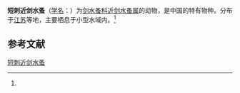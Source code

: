 {{Speciesbox
| name = 短刺近剑水蚤
| status = 
| status_system = 
| image = 
| genus = Tropocyclops
| species = brevispinus
| authority = (Shen et Tai, 1962)<ref name='id12574'>{{cite web| url =http://www.bioinfo.cn/db05/BjdwSpecies.php?action=view&id=12574| title =短刺近剑水蚤| work =《中国动物物种编目数据库》| publisher =中国科学院微生物研究所| author =中国科学院动物研究所| accessdate =2009-04-28| deadurl =yes| archiveurl =https://web.archive.org/web/20160305085001/http://www.bioinfo.cn/db05/BjdwSpecies.php?action=view&id=12574| archivedate =2016-03-05}}</ref>
}}

'''短刺近剑水蚤'''（[[学名|学名]]：{{lang|la|'''''Tropocyclops brevispinus'''''}}）为[[剑水蚤科|剑水蚤科]][[近剑水蚤属|近剑水蚤属]]的动物，是中国的特有物种。分布于[[江苏|江苏]]等地，主要栖息于小型水域内。<ref name='id12574'/>

== 参考文献 ==
{{reflist}}

{{Wikispecies|Tropocyclops brevispinus}}
{{Taxonbar|from=Q14508239}}

[[Category:近剑水蚤属|短刺近剑水蚤]]


{{节肢动物小作品}}